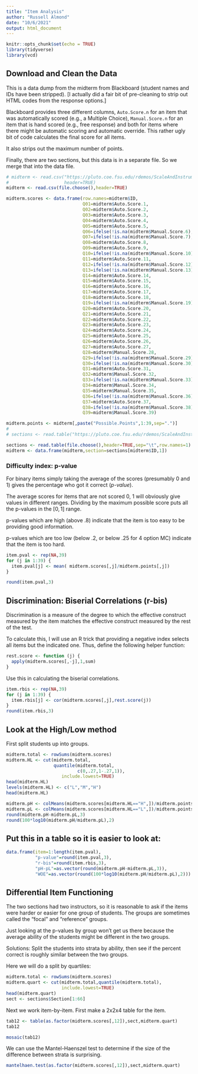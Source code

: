 ---
title: "Item Analysis"
author: "Russell Almond"
date: "10/6/2021"
output: html_document
---

```{r setup, include=FALSE}
knitr::opts_chunk$set(echo = TRUE)
library(tidyverse)
library(vcd)
```

## Download and Clean the Data

This is a data dump from the midterm from Blackboard (student names and IDs have been stripped).  [I actually did a fair bit of pre-cleaning to strip out HTML codes from the response options.]

Blackboard provides three different columns, `Auto.Score.n` for an item that was automatically scored (e.g., a Multiple Choice), `Manual.Score.n` for an item that is hand scored (e.g., free response) and both for items where there might be automatic scoring and automatic override.  This rather ugly bit of code calculates the final score for all items.

It also strips out the maximum number of points.

Finally, there are two sections, but this data is in a separate file.  So we merge that into the data file.


```{r download and clean}
# midterm <- read.csv("https://pluto.coe.fsu.edu/rdemos/ScaleAndInstrument/Midterm-Fall2011.download.csv",
#                     header=TRUE)
midterm <- read.csv(file.choose(),header=TRUE)

midterm.scores <- data.frame(row.names=midterm$ID,
                             Q01=midterm$Auto.Score.1,
                             Q02=midterm$Auto.Score.2,
                             Q03=midterm$Auto.Score.3,
                             Q04=midterm$Auto.Score.4,
                             Q05=midterm$Auto.Score.5,
                             Q06=ifelse(!is.na(midterm$Manual.Score.6),midterm$Manual.Score.6,midterm$Auto.Score.6),
                             Q07=ifelse(!is.na(midterm$Manual.Score.7),midterm$Manual.Score.7,midterm$Auto.Score.7),
                             Q08=midterm$Auto.Score.8,
                             Q09=midterm$Auto.Score.9,
                             Q10=ifelse(!is.na(midterm$Manual.Score.10),midterm$Manual.Score.10,midterm$Auto.Score.10),
                             Q11=midterm$Auto.Score.11,
                             Q12=ifelse(!is.na(midterm$Manual.Score.12),midterm$Manual.Score.12,midterm$Auto.Score.12),
                             Q13=ifelse(!is.na(midterm$Manual.Score.13),midterm$Manual.Score.13,midterm$Auto.Score.13),
                             Q14=midterm$Auto.Score.14,
                             Q15=midterm$Auto.Score.15,
                             Q16=midterm$Auto.Score.16,
                             Q17=midterm$Auto.Score.17,
                             Q18=midterm$Auto.Score.18,
                             Q19=ifelse(!is.na(midterm$Manual.Score.19),midterm$Manual.Score.19,midterm$Auto.Score.19),
                             Q20=midterm$Auto.Score.20,
                             Q21=midterm$Auto.Score.21,
                             Q22=midterm$Auto.Score.22,
                             Q23=midterm$Auto.Score.23,
                             Q24=midterm$Auto.Score.24,
                             Q25=midterm$Auto.Score.25,
                             Q26=midterm$Auto.Score.26,
                             Q27=midterm$Auto.Score.27,
                             Q28=midterm$Manual.Score.28,
                             Q29=ifelse(!is.na(midterm$Manual.Score.29),midterm$Manual.Score.29,midterm$Auto.Score.29),
                             Q30=ifelse(!is.na(midterm$Manual.Score.30),midterm$Manual.Score.30,midterm$Auto.Score.30),
                             Q31=midterm$Auto.Score.31,
                             Q32=midterm$Manual.Score.32,
                             Q33=ifelse(!is.na(midterm$Manual.Score.33),midterm$Manual.Score.33,midterm$Auto.Score.33),
                             Q34=midterm$Manual.Score.34,
                             Q35=midterm$Manual.Score.35,
                             Q36=ifelse(!is.na(midterm$Manual.Score.36),midterm$Manual.Score.36,midterm$Auto.Score.36),
                             Q37=midterm$Auto.Score.37,
                             Q38=ifelse(!is.na(midterm$Manual.Score.38),midterm$Manual.Score.38,midterm$Auto.Score.38),
                             Q39=midterm$Manual.Score.39)

midterm.points <- midterm[,paste("Possible.Points",1:39,sep=".")]
# 
# sections <- read.table("https://pluto.coe.fsu.edu/rdemos/ScaleAndInstrument/Midterm-Fall2011.sections.txt",header=TRUE,sep="\t",row.names=1)

sections <- read.table(file.choose(),header=TRUE,sep="\t",row.names=1)
midterm <- data.frame(midterm,section=sections[midterm$ID,1])


```

###  Difficulty index:  p-value

For binary items simply taking the average of the scores (presumably 0 and 1) gives the percentage who got it correct (_p-value_).

The average scores for items that are not scored 0, 1 will obviously give values in different ranges.  Dividing by the maximum possible score puts all the p-values in the $[0,1]$ range.

p-values which are high (above .8) indicate that the item is too easy to be providing good information.

p-values which are too low (below .2, or below .25 for 4 option MC) indicate that the item is too hard.


```{r p-values}
item.pval <- rep(NA,39)
for (j in 1:39) {
  item.pval[j] <- mean( midterm.scores[,j]/midterm.points[,j])
}

round(item.pval,3)

```

## Discrimination:  Biserial Correlations (r-bis)

Discrimination is a measure of the degree to which the effective construct measured by the item matches the effective construct measured by the rest of the test.

To calculate this, I will use an R trick that providing a negative index selects all items but the indicated one.  Thus, define the following helper function:

```{r rest-score}
rest.score <- function (j) {
  apply(midterm.scores[,-j],1,sum)
}
```

Use this in calculating the biserial correlations.

```{r rbis}
item.rbis <- rep(NA,39)
for (j in 1:39) {
  item.rbis[j] <- cor(midterm.scores[,j],rest.score(j))
}
round(item.rbis,3)
```

## Look at the High/Low method

First split students up into groups.

```{r HL}
midterm.total <- rowSums(midterm.scores)
midterm.HL <- cut(midterm.total,
                  quantile(midterm.total, 
                           c(0,.27,1-.27,1)),
                     include.lowest=TRUE)
head(midterm.HL)
levels(midterm.HL) <- c("L","M","H")
head(midterm.HL)

```
```{r}
midterm.pH <- colMeans(midterm.scores[midterm.HL=="H",])/midterm.points[1,]
midterm.pL <- colMeans(midterm.scores[midterm.HL=="L",])/midterm.points[1,]
round(midterm.pH-midterm.pL,3)
round(100*log10(midterm.pH/midterm.pL),2)
```



## Put this in a table so it is easier to look at:

```{r iatable}
data.frame(item=1:length(item.pval),
           "p-value"=round(item.pval,3),
           "r-bis"=round(item.rbis,3),
           "pH-pL"=as.vector(round(midterm.pH-midterm.pL,3)),
           "WOE"=as.vector(round(100*log10(midterm.pH/midterm.pL),2)))
```

## Differential Item Functioning

The two sections had two instructors, so it is reasonable to ask if the items were harder or easier for one group of students.  The groups are sometimes called the "focal" and "reference" groups.

Just looking at the p-values by group won't get us there because the average ability of the students might be different in the two groups.

Solutions:  Split the students into strata by ability, then see if the percent correct is roughly similar between the two groups. 

Here we will do a split by quartiles:

```{r quartiles}
midterm.total <- rowSums(midterm.scores)
midterm.quart <- cut(midterm.total,quantile(midterm.total),
                     include.lowest=TRUE)
head(midterm.quart)
sect <- sections$Section[1:66]

```

Next we work item-by-item.  First make a 2x2x4 table for the item.

```{r table}
tab12 <- table(as.factor(midterm.scores[,12]),sect,midterm.quart)
tab12
```

```{r}
mosaic(tab12)
```


We can use the Mantel-Haenszel test to determine if the size of the difference between strata is surprising.

```{r MHtest}
mantelhaen.test(as.factor(midterm.scores[,12]),sect,midterm.quart)
```

